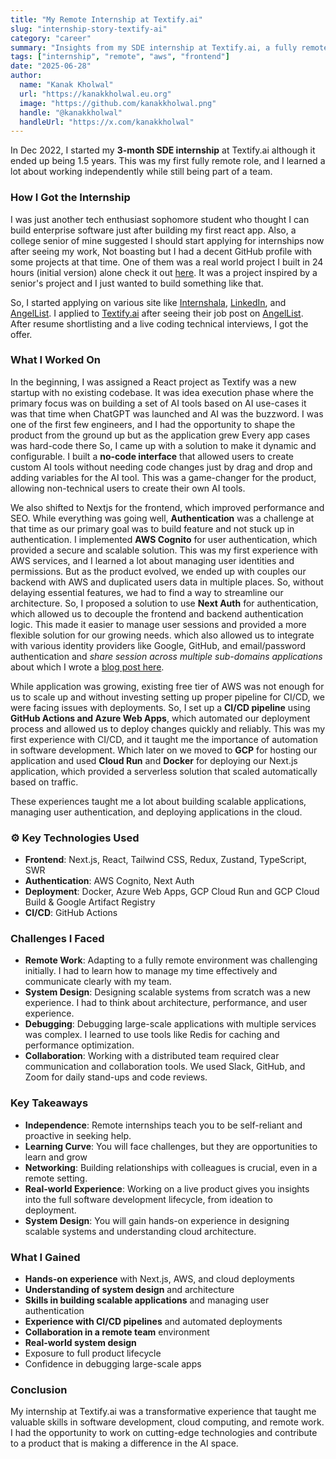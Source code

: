```yaml
---
title: "My Remote Internship at Textify.ai"
slug: "internship-story-textify-ai"
category: "career"
summary: "Insights from my SDE internship at Textify.ai, a fully remote experience focused on Cloud, Next.js, and AI integration."
tags: ["internship", "remote", "aws", "frontend"]
date: "2025-06-28"
author:
  name: "Kanak Kholwal"
  url: "https://kanakkholwal.eu.org"
  image: "https://github.com/kanakkholwal.png"
  handle: "@kanakkholwal"
  handleUrl: "https://x.com/kanakkholwal"
---
```


In Dec 2022, I started my **3-month SDE internship** at Textify.ai although it ended up being 1.5 years. This was my first fully remote role, and I learned a lot about working independently while still being part of a team.

### How I Got the Internship
I was just another tech enthusiast sophomore student who thought I can build enterprise software just after building my first react app. Also, a college senior of mine suggested I should start applying for internships now after seeing my work,
Not boasting but I had a decent GitHub profile with some projects at that time. One of them was a real world project I built in 24 hours (initial version) alone check it out [here](https://app.nith.eu.org).
It was a project inspired by a senior's project and I just wanted to build something like that.

So, I started applying on various site like [Internshala](https://internshala.com), [LinkedIn](https://linkedin.com), and [AngelList](https://wellfound.com). 
I applied to [Textify.ai](https://textify.ai) after seeing their job post on [AngelList](https://wellfound.com). After resume shortlisting and a live coding technical interviews, I got the offer.

### What I Worked On
In the beginning, I was assigned a React project as Textify was a new startup with no existing codebase.
It was idea execution phase where the primary focus was on building a set of AI tools based on AI use-cases it was that time when ChatGPT was launched and AI was the buzzword. 
I was one of the first few engineers, and I had the opportunity to shape the product from the ground up but as the application grew Every app cases was hard-code there So,
I came up with a solution to make it dynamic and configurable. I built a **no-code interface** that allowed users to create custom AI tools without needing code changes just by 
drag and drop and adding variables for the AI tool. This was a game-changer for the product, allowing non-technical users to create their own AI tools.

We also shifted to Nextjs for the frontend, which improved performance and SEO. While everything was going well, **Authentication** was a challenge at that time as our primary goal was to build feature and not stuck up in authentication.
I implemented **AWS Cognito** for user authentication, which provided a secure and scalable solution. This was my first experience with AWS services, and I learned a lot about managing user identities and permissions.
But as the product evolved, we ended up with couples our backend with AWS and duplicated users data in multiple places. So, without delaying essential features, we had to find a way to streamline our architecture.
So, I proposed a solution to use **Next Auth** for authentication, which allowed us to decouple the frontend and backend authentication logic. This made it easier to manage user sessions and provided a more flexible solution for our growing needs.
which also allowed us to integrate with various identity providers like Google, GitHub, and email/password authentication and _share session across multiple sub-domains applications_
about which I wrote a  [blog post here](https://medium.com/@kanakkholwal/how-to-implement-authentication-across-all-subdomains-using-next-auth-in-next-js-2ad8393c268d).

While application was growing, existing free tier of AWS was not enough for us to scale up and without investing setting up proper pipeline for CI/CD, we were facing issues with deployments.
So, I set up a **CI/CD pipeline** using **GitHub Actions and Azure Web Apps**, which automated our deployment process and allowed us to deploy changes quickly and reliably. This was my first experience with CI/CD, and it taught me the importance of automation in software development.
Which later on we moved to **GCP** for hosting our application and used **Cloud Run** and **Docker** for deploying our Next.js application, which provided a serverless solution that scaled automatically based on traffic.

These experiences taught me a lot about building scalable applications, managing user authentication, and deploying applications in the cloud.

### ⚙️ Key Technologies Used
- **Frontend**: Next.js, React, Tailwind CSS, Redux, Zustand, TypeScript, SWR
- **Authentication**: AWS Cognito, Next Auth
- **Deployment**: Docker, Azure Web Apps, GCP Cloud Run and GCP Cloud Build & Google Artifact Registry
- **CI/CD**: GitHub Actions

### Challenges I Faced
- **Remote Work**: Adapting to a fully remote environment was challenging initially. I had to learn how to manage my time effectively and communicate clearly with my team.
- **System Design**: Designing scalable systems from scratch was a new experience. I had to think about architecture, performance, and user experience.
- **Debugging**: Debugging large-scale applications with multiple services was complex. I learned to use tools like Redis for caching and performance optimization.
- **Collaboration**: Working with a distributed team required clear communication and collaboration tools. We used Slack, GitHub, and Zoom for daily stand-ups and code reviews.

### Key Takeaways
- **Independence**: Remote internships teach you to be self-reliant and proactive in seeking help.
- **Learning Curve**: You will face challenges, but they are opportunities to learn and grow
- **Networking**: Building relationships with colleagues is crucial, even in a remote setting.
- **Real-world Experience**: Working on a live product gives you insights into the full software development lifecycle, from ideation to deployment.
- **System Design**: You will gain hands-on experience in designing scalable systems and understanding cloud architecture.


### What I Gained
- **Hands-on experience** with Next.js, AWS, and cloud deployments
- **Understanding of system design** and architecture
- **Skills in building scalable applications** and managing user authentication
- **Experience with CI/CD pipelines** and automated deployments
- **Collaboration in a remote team** environment
- **Real-world system design**
- Exposure to full product lifecycle
- Confidence in debugging large-scale apps

### Conclusion
My internship at Textify.ai was a transformative experience that taught me valuable skills in software development,
cloud computing, and remote work. I had the opportunity to work on cutting-edge technologies and contribute to a product that is making a difference in the AI space.


